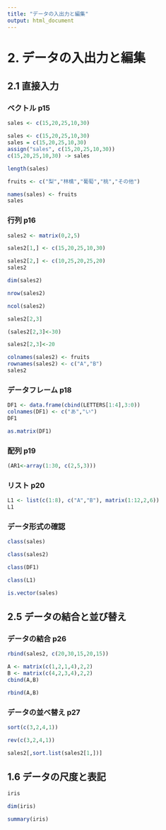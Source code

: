 ```yaml
---
title: "データの入出力と編集"
output: html_document
---
```


# 2. データの入出力と編集

## 2.1 直接入力

### ベクトル p15

```r
sales <- c(15,20,25,10,30)
```


```r
sales <- c(15,20,25,10,30)
sales = c(15,20,25,10,30)
assign("sales", c(15,20,25,10,30))
c(15,20,25,10,30) -> sales
```

```r
length(sales)
```

```r
fruits <- c("梨","林檎","葡萄","桃","その他")
```

```r
names(sales) <- fruits
sales
```

### 行列 p16

```r
sales2 <- matrix(0,2,5)
```

```r
sales2[1,] <- c(15,20,25,10,30)
```

```r
sales2[2,] <- c(10,25,20,25,20)
sales2
```

```r
dim(sales2)
```

```r
nrow(sales2)
```

```r
ncol(sales2)
```

```r
sales2[2,3]
```

```r
(sales2[2,3]<-30)
```

```r
sales2[2,3]<-20
```

```r
colnames(sales2) <- fruits
rownames(sales2) <- c("A","B")
sales2
```

### データフレーム p18

```r
DF1 <- data.frame(cbind(LETTERS[1:4],3:0))
colnames(DF1) <- c("あ","い")
DF1
```

```r
as.matrix(DF1)
```

### 配列 p19

```r
(AR1<-array(1:30, c(2,5,3)))
```

### リスト p20

```r
L1 <- list(c(1:8), c("A","B"), matrix(1:12,2,6))
L1
```

### データ形式の確認

```r
class(sales)
```

```r
class(sales2)
```

```r
class(DF1)
```

```r
class(L1)
```


```r
is.vector(sales)
```

## 2.5 データの結合と並び替え

### データの結合 p26

```r
rbind(sales2, c(20,30,15,20,15))
```

```r
A <- matrix(c(1,2,1,4),2,2)
B <- matrix(c(4,2,3,4),2,2)
cbind(A,B)
```

```r
rbind(A,B)
```

### データの並べ替え p27

```r
sort(c(3,2,4,1))
```

```r
rev(c(3,2,4,1))
```

```r
sales2[,sort.list(sales2[1,])]
```

## 1.6 データの尺度と表記

```r
iris
```

```r
dim(iris)
```

```r
summary(iris)
```

